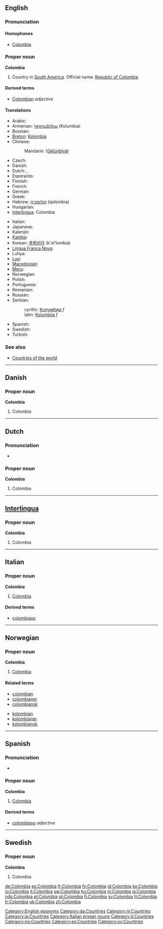 {{also|Colômbia}}
==English==

===Pronunciation===

====Homophones====
* [[Columbia]]

===Proper noun===
'''Colombia'''

# Country in [[South America]]. Official name: [[Republic of Colombia]].

====Derived terms====
* [[Colombian]] ''adjective''

====Translations====
{{trans-top|country in South America}}
* Arabic: {{t|ar|كولومبيا|f|tr=Kuluumbiya|sc=Arab}}
* Armenian: [[Կոլումբիա]] (Kolumbia)
* Bosnian: {{t-|bs|Kolumbija|f}}
* [[Breton]]: [[Kolombia]]
* Chinese:
*: Mandarin: {{zh-ts|哥倫比亞|哥伦比亚}} ([[Gēlúnbǐyà]])
* Czech: {{t-|cs|Kolumbie|f}}
* Danish: {{t-|da|Colombia}}
* Dutch: {{t+|nl|Colombia}}, {{t-|nl|Colombië}}
* Esperanto: {{t-|eo|Kolombio|xs=Esperanto}}
* Finnish: {{t+|fi|Kolumbia}}
* French: {{t+|fr|Colombie}}
* German: {{t+|de|Kolumbien}}
* Greek: {{t+|el|Κολομβία|f|tr=Kolomvía|sc=Grek}}
* Hebrew: [[קולומביה]] (qolombia)
* Hungarian: {{t+|hu|Kolumbia}}
* [[Interlingua]]: Colombia
{{trans-mid}}
* Italian: {{t+|it|Colombia}}
* Japanese: {{t+|ja|コロンビア|tr=Koronbia|sc=Jpan}}
* Kalenjin: {{tø|kln|kol}}
* [[Kamba]]: {{tø|kam|Kolombia}}
* Korean: [[콜롬비아]] (k'ol'lombia)
* [[Lingua Franca Nova]]: {{tø|lfn|Colombia}}
* Luhya: {{tø|luy|Kolombia}}
* [[Luo]]: {{tø|luo|Kolombia}}
* [[Macedonian]]: {{t-|mk|Колумбија|f|tr=Kolúmbija|sc=Cyrl|xs=Macedonian}}
* [[Meru]]: {{tø|mer|Kolombia}}
* Norwegian: {{t-|no|Colombia}}
* Polish: {{t+|pl|Kolumbia}}
* Portuguese: {{t+|pt|Colômbia}}
* Romanian: {{t-|ro|Columbia|f}}
* Russian: {{t+|ru|Колумбия|f|tr=Kolúmbija|sc=Cyrl}}
* Serbian:
*: cyrillic: [[Колумбија]] ''f''
*: latin: [[Kolumbija]] ''f''
* Spanish: {{t+|es|Colombia}}
* Swedish: {{t+|sv|Colombia}}
* Turkish: {{t+|tr|Kolombiya}}
{{trans-bottom}}

===See also===
* [[Appendix:Countries of the world|Countries of the world]]

[[Category:English eponyms]]

----

==Danish==

===Proper noun===
'''Colombia'''

# Colombia

[[Category:da:Countries]]

----

==Dutch==

===Pronunciation===
* {{a|NL}} {{audio|Nl-Colombia.ogg|audio}}

===Proper noun===
'''Colombia'''

# Colombia

[[Category:nl:Countries]]

----

==[[Interlingua]]==

===Proper noun===
'''Colombia'''

# Colombia

[[Category:ia:Countries]]

----

==Italian==
{{wikipedia|lang=it}}

===Proper noun===
'''Colombia''' {{f}}

# [[#English|Colombia]]

====Derived terms====
* [[colombiano#Italian|colombiano]]

[[Category:Italian proper nouns]]
[[Category:it:Countries]]

----

==Norwegian==

===Proper noun===
'''Colombia'''

# [[#English|Colombia]]

====Related terms====
{{top2}}
* [[colombian]]
* [[colombianer]]
* [[colombiansk]]
{{mid2}}
* [[kolombian]]
* [[kolombianer]]
* [[kolombiansk]]
{{bottom2}}

[[Category:no:Countries]]

----

==Spanish==

===Pronunciation===
* {{audio|es-Colombia.ogg|Audio (Peru)}}

===Proper noun===
'''Colombia'''

# [[#English|Colombia]]

====Derived terms====
* [[colombiano]] ''adjective''

[[Category:es:Countries]]

----

==Swedish==

===Proper noun===
'''Colombia'''

# Colombia

[[Category:sv:Countries]]

[[de:Colombia]]
[[es:Colombia]]
[[fr:Colombia]]
[[fy:Colombia]]
[[gl:Colombia]]
[[ko:Colombia]]
[[io:Colombia]]
[[it:Colombia]]
[[sw:Colombia]]
[[hu:Colombia]]
[[nl:Colombia]]
[[ja:Colombia]]
[[nds:Colombia]]
[[pl:Colombia]]
[[pt:Colombia]]
[[fi:Colombia]]
[[sv:Colombia]]
[[tt:Colombia]]
[[tr:Colombia]]
[[uk:Colombia]]
[[zh:Colombia]]